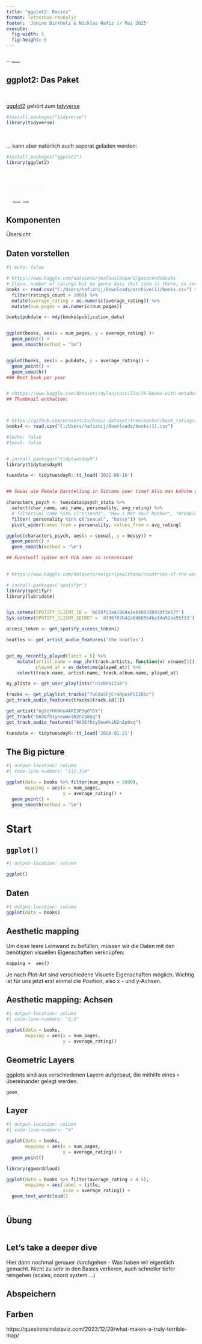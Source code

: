 ```yaml
---
title: "ggplot2: Basics"
format: letterbox-revealjs
footer: 'Janine Birkholz & Nicklas Hafiz // Mai 2025'
execute: 
  fig-width: 5
  fig-height: 6
---
```


## {background-image="images/ggplot_art.png" background-size="1160px" background-position="15%"}

::: {.absolute right="0.5%" bottom="0.5%" style="font-size:0.25em; padding: 0.15em 0.15em; background-color: rgba(255, 255, 255 .7); backdrop-filter: blur(5px); box-shadow: 0 0 1rem 0 rgba(255, 255, 255 .5); border-radius: 2. 5px;"}

Bild von [Allison Horst](https://allisonhorst.com/r-packages-functions).
:::

## ggplot2: Das Paket

\

[ggplot2](https://ggplot2.tidyverse.org/) gehört zum [tidyverse](https://www.tidyverse.org/)

```r
#install.packages("tidyverse")
library(tidyverse)
```

\

... kann aber natürlich auch seperat geladen werden:

```r
#install.packages("ggplot2")
library(ggplot2)
```

##  {background-image="images/babyfeet.jpg" background-size="1225px"}

::: {.absolute right="1.5%" top="1.5%" style="padding: 0.5em 0.5em; background-color: rgba(255, 255, 255, 0); backdrop-filter: blur(0px); box-shadow: 0 0 0rem 0 rgba(255, 255, 255, 0); color:#F8F8F8;"}
Erste Schritte.
:::


::: {.absolute right="0%" bottom="0%" style="font-size:0.25em; padding: 0.5em 0.5em; background-color: rgba(255, 255, 255, 0); backdrop-filter: blur(0px); box-shadow: 0 0 0rem 0 rgba(255, 255, 255, 0); color:#F8F8F8;"}

Foto von <a href="https://unsplash.com/de/@omarlopez1?utm_content=creditCopyText&utm_medium=referral&utm_source=unsplash">Omar Lopez</a> auf <a href="https://unsplash.com/de/fotos/person-die-babyfusse-halt-vTknj2OxDVg?utm_content=creditCopyText&utm_medium=referral&utm_source=unsplash">Unsplash</a>
:::


## Komponenten

Übersicht


## Daten vorstellen

```r
#| echo: false

# https://www.kaggle.com/datasets/jealousleopard/goodreadsbooks
# Clean, number of ratings but no genre data (but isbn is there, so could be added)
books <- read.csv("C:/Users/hafiznij/Downloads/archive(1)/books.csv") %>% 
  filter(ratings_count > 1000) %>% 
  mutate(average_rating = as.numeric(average_rating)) %>%  
  mutate(num_pages = as.numeric(num_pages)) 

books$pubdate <- mdy(books$publication_date)


ggplot(books, aes(x = num_pages, y = average_rating) )+
  geom_point() +
  geom_smooth(method = "lm")


ggplot(books, aes(x = pubdate, y = average_rating)) +
  geom_point() +
  geom_smooth()
### Best book per year


# chttps://www.kaggle.com/datasets/dylanjcastillo/7k-books-with-metadata
## Thumbnail enthalten!



# https://github.com/prasertcbs/basic-dataset/tree/master/book_ratings
books4 <- read.csv("C:/Users/hafiznij/Downloads/books(1).csv")
```

```r
#|echo: false
#|eval: false


# install.packages("tidytuesdayR")
library(tidytuesdayR)

tuesdata <- tidytuesdayR::tt_load('2022-08-16')


## Sowas wie Female Darstellung in Sitcoms over time? Also man köñnte sich schon interessante Zusammenhänge zwischen Darstellung von Figuren über die Zeti anschauen?

characters_psych <- tuesdata$psych_stats %>% 
  select(char_name, uni_name, personality, avg_rating) %>% 
  # filter(uni_name %in% c("Friends", "How I Met Your Mother", "Breaking Bad")) %>% 
  filter( personality %in% c("sexual", "bossy")) %>% 
  pivot_wider(names_from = personality, values_from = avg_rating)

ggplot(characters_psych, aes(x = sexual, y = bossy)) +
  geom_point() + 
  geom_smooth(method = "lm")

## Eventuell später mit PCA oder so interessant
  

# https://www.kaggle.com/datasets/nelgiriyewithana/countries-of-the-world-2023

```


```r
# install.packages('spotifyr')
library(spotifyr)
library(lubridate)


Sys.setenv(SPOTIFY_CLIENT_ID = 'b659f23a41964a1eb30033893df3e57f')
Sys.setenv(SPOTIFY_CLIENT_SECRET = 'd736f07b42a04805b4ba34a52ae55f33')

access_token <- get_spotify_access_token()

beatles <- get_artist_audio_features('the beatles')


get_my_recently_played(limit = 5) %>% 
    mutate(artist.name = map_chr(track.artists, function(x) x$name[1]),
           played_at = as_datetime(played_at)) %>% 
    select(track.name, artist.name, track.album.name, played_at)

my_plists <- get_user_playlists("nickha1234")

tracks <- get_playlist_tracks("7u6duSFjCraRposPGIZD6c")
get_track_audio_features(tracks$track.id[1])

get_artist("6gto7HVNhu4ARE3P3g8Y5Y")
get_track("0A36fhiySewWxiN2n2p0xq")
get_track_audio_features("0A36fhiySewWxiN2n2p0xq")

tuesdata <- tidytuesdayR::tt_load('2020-01-21') 
```


## The Big picture

```r
#| output-location: column
#| code-line-numbers: "1|2,3|4"

ggplot(data = books %>% filter(num_pages < 2000), 
       mapping = aes(x = num_pages, 
                     y = average_rating)) +
  geom_point() +
  geom_smooth(method = "lm")
```


# Start

## `ggplot()`
```r
#| output-location: column

ggplot()
```


## Daten

```r
#| output-location: column
ggplot(data = books)
```


## Aesthetic mapping

Um diese leere Leinwand zu befüllen, müssen wir die Daten mit den benötigten visuellen Eigenschaften verknüpfen: 

`mapping =  aes()`

Je nach Plot-Art sind verschiedene Visuelle Eigenschaften möglich. Wichtig ist für uns jetzt erst einmal die Position, also x - und y-Achsen.


## Aesthetic mapping: Achsen 

```r
#| output-location: column
#| code-line-numbers: "2,3"

ggplot(data = books, 
       mapping = aes(x = num_pages, 
                     y = average_rating))
```


## Geometric Layers
ggplots sind aus verschiedenen Layern aufgebaut, die mithilfe eines `+` übereinander gelegt werden.  

`geom_`

## Layer

```r
#| output-location: column
#| code-line-numbers: "4"

ggplot(data = books, 
       mapping = aes(x = num_pages, 
                     y = average_rating)) +
  geom_point()
```

```r
library(ggwordcloud)

ggplot(data = books %>% filter(average_rating > 4.5), 
       mapping = aes(label = title, 
                     size = average_rating)) +
  geom_text_wordcloud()
  

```


## Übung

```r

```



## Let's take a deeper dive
Hier dann nochmal genauer durchgehen - Was haben wir eigentlich gemacht. 
Nicht zu sehr in den Basics verlieren, auch schneller tiefer reingehen (scales, coord system ...)


## Abspeichern



## Farben 

https://questionsindataviz.com/2023/12/29/what-makes-a-truly-terrible-map/
